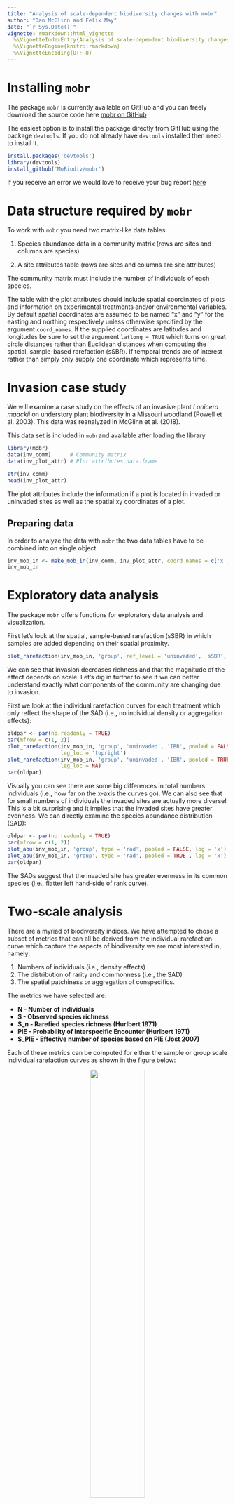 ---
title: "Analysis of scale-dependent biodiversity changes with mobr"
author: "Dan McGlinn and Felix May"
date: "`r Sys.Date()`"
vignette: rmarkdown::html_vignette
  %\VignetteIndexEntry{Analysis of scale-dependent biodiversity changes with mobr}
  %\VignetteEngine{knitr::rmarkdown}
  %\VignetteEncoding{UTF-8}
---
# Installing `mobr`

The package `mobr` is currently available on GitHub and you can freely download 
the source code here [mobr on GitHub](https://github.com/MoBiodiv/mobr)

The easiest option is to install the package directly from GitHub using the package `devtools`. If you do not already have `devtools` installed then need to install it.

```{r install package, eval = F}
install.packages('devtools')
library(devtools)
install_github('MoBiodiv/mobr')
```

If you receive an error we would love to receive your bug report 
[here](https://github.com/MoBiodiv/mobr/issues)

# Data structure required by `mobr`

To work with `mobr` you need two matrix-like data tables:

1. Species abundance data in a community matrix (rows are sites and columns are species)

2. A site attributes table (rows are sites and columns are site attributes)

The community matrix must include the number of individuals of each species.

The table with the plot attributes should include spatial coordinates
of plots and information on experimental treatments and/or environmental variables.
By default spatial coordinates are assumed to be named "x" and "y" for the easting and
northing respectively unless otherwise specified by the argument `coord_names`. 
If the supplied coordinates are latitudes and longitudes be sure to set the 
argument `latlong = TRUE` which turns on great circle distances rather than 
Euclidean distances when computing the spatial, sample-based rarefaction (sSBR). 
If temporal trends are of interest rather than simply only supply one coordinate
which represents time. 

# Invasion case study

We will examine a case study on the effects of an
invasive plant _Lonicera maackii_ on understory plant biodiversity in a Missouri
woodland (Powell et al. 2003). This data was reanalyzed in McGlinn et al. (2018).

This data set is included in `mobr`and available after loading the library

```{r load pkg and data, message=FALSE}
library(mobr)
data(inv_comm)      # Community matrix
data(inv_plot_attr) # Plot attributes data.frame
```

```{r examine data}
str(inv_comm)
head(inv_plot_attr)
```

The plot attributes include the information if a plot is located in invaded or
uninvaded sites as well as the spatial xy coordinates of a plot.

## Preparing data

In order to analyze the data with `mobr` the two data tables have to be combined
into on single object

```{r make mob_in}
inv_mob_in <- make_mob_in(inv_comm, inv_plot_attr, coord_names = c('x', 'y'))
inv_mob_in
```

# Exploratory data analysis

The package `mobr` offers functions for exploratory data analysis and visualization.

First let's look at the spatial, sample-based rarefaction (sSBR) in which samples are
added depending on their spatial proximity. 

```{r, fig.width = 5, fig.height = 5}
plot_rarefaction(inv_mob_in, 'group', ref_level = 'uninvaded', 'sSBR', lwd = 4)
```

We can see that invasion decreases richness and that the magnitude of the effect
depends on scale. Let's dig in further to see if we can better understand
exactly what components of the community are changing due to invasion.

First we look at the individual rarefaction curves for each treatment which
only reflect the shape of the SAD (i.e., no individual density or aggregation effects):

```{r, fig.width = 7, fig.height=4}
oldpar <- par(no.readonly = TRUE)       
par(mfrow = c(1, 2))
plot_rarefaction(inv_mob_in, 'group', 'uninvaded', 'IBR', pooled = FALSE, lwd = 2,
                 leg_loc = 'topright')
plot_rarefaction(inv_mob_in, 'group', 'uninvaded', 'IBR', pooled = TRUE, lwd = 4,
                 leg_loc = NA)
par(oldpar)
```

Visually you can see there are some big differences in total numbers individuals
(i.e., how far on the x-axis the curves go). We can also see that for small 
numbers of individuals the invaded sites are actually more diverse! This is 
a bit surprising and it implies that the invaded sites have greater evenness. 
We can directly examine the species abundance distribution (SAD):

```{r, fig.width = 7, fig.height=4}
oldpar <- par(no.readonly = TRUE)
par(mfrow = c(1, 2))
plot_abu(inv_mob_in, 'group', type = 'rad', pooled = FALSE, log = 'x')
plot_abu(inv_mob_in, 'group', type = 'rad', pooled = TRUE , log = 'x')
par(oldpar)
```

The SADs suggest that the invaded site has greater evenness in its common
species (i.e., flatter left hand-side of rank curve).

# Two-scale analysis

There are a myriad of biodiversity indices. We have attempted to chose a subset
of metrics that can all be derived from the individual rarefaction curve which
capture the aspects of biodiversity we are most interested in, namely:

1. Numbers of individuals (i.e., density effects)
2. The distribution of rarity and commonness (i.e., the SAD)
3. The spatial patchiness or aggregation of conspecifics.

The metrics we have selected are:

* **N - Number of individuals**
* **S - Observed species richness**
* **S_n - Rarefied species richness (Hurlbert 1971)**
* **PIE - Probability of Interspecific Encounter (Hurlbert 1971)**
* **S_PIE - Effective number of species based on PIE (Jost 2007)**

Each of these metrics can be computed for either the sample or group scale individual rarefaction curves as shown in the figure below: 

<center>![](../vignettes/metrics.png){ width=50%}</center>

The ratio of a given biodiversity metric at the group and sample scales
(i.e., $\beta_S = S_{group} / S_{sample}$ can provide simple measures of
species turnover or \(\beta\)-diversity. Depending on which metric the 
\(\beta\)-diversity is derived from will determine what aspects of species
turnover it is most sensitive too (McGlinn et al. 2018, Chase et al. 2018).


```{r run two-scale analysis, eval = FALSE}
inv_stats <- get_mob_stats(inv_mob_in, group_var = "group", ref_level = 'uninvaded',
                           n_perm = 199)
```

```{r, echo = FALSE}
load('../vignettes/inv_stats.Rdata')
```

We can examine the `inv_stats` object 

```{r}
names(inv_stats)
```

There are also functions for plotting the indices at the sample and group levels.
First let's examine species richness:

```{r, fig.width = 7, fig.height = 3.5}
plot(inv_stats, 'S')
```

Invasion appears to decrease local sample diversity but not gamma diversity.
Somewhat surprisingly it appears to increase \(\beta\)diversity. 

One of the major effects we observed in the individual rarefaction curve was 
that the invaded sites appeared to have fewer individuals, let's examine the 
test of that:

```{r, fig.width = 7, fig.height = 3.5}
plot(inv_stats, 'N')
```

Clearly our intuition was correct there is a very strong negative effect of 
invasion on N. So it appears that the changes we observed in S may be due to 
the negative effect of invasion on N. Let's examine `S_n` to test this:

```{r, fig.width = 7, fig.height = 3.5}
plot(inv_stats, 'S_n')
```

```{r, fig.width = 7, fig.height = 3.5}
plot(inv_stats, 'S_PIE')
```

We can also plot `f_0` but for this dataset this metric
does not show strong patterns so we'll stop here for now. If you 
want to plot all the biodiversity metrics at once you can simply use:

```{r, eval=FALSE}
plot(inv_stats)
```

# Multi-scale analysis

The continuous scale analysis using `mobr` aims at disentangling the 
consequences of three biodiversity components on observed changes in species
richness

1. **Species abundance distribution (SAD)**
2. **Number of individuals (N)**
3. **Aggregation (clumping) of conspecific individuals**

To accomplish this we use three different rarefaction curves which each 
capture different aspects of community structure:

<center>![](../vignettes/rarefaction_curves.png){ width=50%}</center>

If we examine the difference between each of these curves in our two treatments
we can learn how the treatment influences richness via its effects on 
different components of community structure.

<center>![](../vignettes/deltaS_concept.png){ width=75%}</center>

We can carry out this analysis in `mobr` using the function `get_delta_stats`.
For the sake of speed we'll run the analysis with just 20 permutations but 
at least 200 are recommended for actual applications. 

```{r multi-scale analysis, eval=FALSE}
inv_deltaS = get_delta_stats(inv_mob_in, 'group', ref_level='uninvaded',
                             type='discrete', log_scale=TRUE, n_perm = 199)
```

```{r, echo=FALSE}
load('../vignettes/inv_deltaS.Rdata')
```

The best way to examine the contents of this object is to plot it. 
First let's examine the three rarefaction curves:

```{r, fig.width=7, fig.height=3.5}
plot(inv_deltaS, stat = 'b1', scale_by = 'indiv', display='S ~ effort')
```

Now let's consider the effect sizes as a function of scale

```{r, fig.width=7, fig.height=3.5}
plot(inv_deltaS, stat = 'b1', scale_by = 'indiv', display='stat ~ effort')
```


The grey polygons above represent the 95% quantile for the null models of
no treatment effect. 

# Herbaceous woodland plants response to fire

Meyers et al. (2015) collected data on woody plants in the Missouri Ozarks. They
collected 26 sites that had been recently burned and 26 sites that they considered unburned. We will reanalyze their data using the MoB framework. 

```{r load fire data}
# plant community in response to a prescribed fire treatment in a
# central US woodland
data(fire_comm)
data(fire_plot_attr)
fire_mob_in = make_mob_in(fire_comm, fire_plot_attr,
                          coord_names = c('x', 'y'))
```

Now that the data is loaded and we have created a `mob_in` object we can begin
visualizing the patterns in the dataset. It is always important to graph any 
dataset before attempting to analyze its patterns. We will start our exploration
with the sSBR.

```{r}
plot_rarefaction(fire_mob_in, 'group', ref_level = 'unburned', 'IBR')
plot_rarefaction(fire_mob_in, 'group', ref_level = 'unburned', 'sSBR')
```

The sSBR indicates that the unburned site has higher species richness across
all scales and it appears that the two sites differ in the rate of diversity 
accumulation at certain scales. Let's examine the species-abundance distributions
to see if they may have shifted and may be partially responsible for this 
observed shift in S.

```{r}
oldpar <- par(no.readonly = TRUE) 
par(mfrow = c(1, 2))
plot_abu(fire_mob_in, 'group', ref_level = 'unburned', 'rad', leg_loc = 'topright',)
plot_abu(fire_mob_in, 'group', ref_level = 'unburned', 'sad', leg_loc = NA)
par(oldpar)
```

Above we plot the SAD in two different ways. The plot on the left is the standard rank curve and the plot on the right is the cumulative curve which McGill (2011) advocates for using. The cumulative curve makes it particularly
clear that the shape (i.e., evenness) between the treatments is really similar, 
but in the rank curve it does appear that the burned site does some sites that 
are highly dominated by a single species. 

Let's use the two-scale analysis to continue this exploration of the data and to 
test some hypotheses regarding which components are driving this decrease in S
in the burned sites. 

```{r, eval = FALSE}
fire_stats = get_mob_stats(fire_mob_in, 'group', ref_level = 'unburned')
```
```{r, echo = FALSE}
load('../vignettes/fire_stats.Rdata')
```

```{r, fig.width = 7, fig.height = 3.5}
plot(fire_stats)
```

It is clear that the fire decreased abundance of woody plants - that is likely
not a surprise. The question remains if this drove the decreases in *S* we
observed in the sSBR and which are obvious in the second set of panels on *S*.
It is worth noting that that the decrease in *S* is only significant at the
\(\alpha\)-scale, and that fire actually increases \(\beta\)-diversity. When we
examine the pattern of *S<sub>n</sub>* we see that the effect size is half of
what it was for *S* at the \(\alpha\)-scale. indicating that the decrease in *N*
is helping to decrease *S*. Also the significant increase in \(\beta_S\) is not
as strong in \(\beta_{Sn}\) which indicates: 1) that the burned sites have
higher turnover in part because they have fewer individuals, and 2) that there
is a detectable increase in intra-specific aggregation in the burned sites
because \(\beta_{Sn}\) is still higher in the burned site. *S*<sub>PIE</sub>
indicates that their is a shift towards higher evenness in the unburned sites
that is stronger at the \(\gamma\)-scale. So from the two-scale analysis we can
conclude that fire: 1) decreases *N* which decreases *S*, 2) increases
aggregation, and 3) decreases evenness.

Let's now look at the multi-scale analysis to examine the scale-dependence and
relative strength of these effects. Note here we set the argument `log_scale`
to `TRUE` because there is a large number of individuals and it is not
necessary to compute the differences between the curves at all possible scales.

```{r, eval = FALSE}
fire_deltaS = get_delta_stats(fire_mob_in, 'group', ref_level = 'unburned',
                              type = 'discrete', log_scale = TRUE, n_perm = 199,
                              overall_p = TRUE)
```
```{r, echo = FALSE}
load('../vignettes/fire_deltaS.Rdata')
```

This time we'll examine the full suite of graphics for the multimetric analysis. 

```{r, fig.width = 7, fig.height = 6, }
plot(fire_deltaS, stat = 'b1', scale_by = 'indiv')
```

These confirm our expectations based on the two-scale analysis. The IBR indicates
the increase in evenness in the unburned site particularly at coarse scales, the
nsSBR illustrates that the N-effect is fairly strong, and the sSBR shows that their
are some effects of aggregation. The delta effect curves can show this more clearly. 
These plots illustrate that: 
1. None of these individual effects are of a really large magnitude
((\(\Delta\)*S* is never more or less than 2 species). 
2. The *N*-effect is the largest driver of decreases in *S*. 
3. The increased aggregation in the burned sites is only really relevant at fine
spatial scales.
4. Although evenness is lower in the burned sites it is only outside of the
acceptance intervals at the finest spatial scales.

# Enrichment effect on aquatic experimental cattle tank communities

Here we reanalyze data from Chase (2010) in which freshwater aquatic communities of macroinvertebrates and juvenile amphibians in artificial pools (i.e., cattle tanks) were enriched with phosphorus or not. 

```{r}
data(tank_comm)
data(tank_plot_attr)
tank_mob_in = make_mob_in(tank_comm, tank_plot_attr,
                          coord_names = c('x', 'y'))
```

The data is loaded let's examine the sSBR. 

```{r, fig.width = 5, fig.height = 5}
plot_rarefaction(tank_mob_in, 'group', ref_level = 'low', 'sSBR')
```

Clearly enrichment had a big effect on species richness as it is larger in the "high" productivity (i.e., enriched) community compared to the "low" community
at all scales. It is rare to see such a strong asymptote on a rarefaction curve but it does appear that no new species were being encountered in the low community.

```{r, fig.width = 7, fig.height=4}
oldpar <- par(no.readonly = TRUE) 
par(mfrow = c(1, 2))
plot_abu(tank_mob_in, 'group', ref_level = 'low', 'rad')
plot_abu(tank_mob_in, 'group', ref_level = 'low', 'sad', leg_loc = NA)
par(oldpar)
```

The SAD plots indicate only a modest shift in the evenness component of the SAD
although clearly from the sSBR we know that the size of the species pool is larger
in the high community. 

```{r, eval = FALSE}
tank_stats = get_mob_stats(tank_mob_in, 'group', ref_level = 'low')
```
```{r, echo = FALSE}
load('../vignettes/tank_stats.Rdata')
```

```{r, fig.width = 7, fig.height = 3.5}
plot(tank_stats)
```

The two-scale analysis indicates that enrichment does not affect *N* but that it
does increase *S* but only at the coarse scale. The higher productivity sites
had higher \(\beta_S\) indicating that species turnover was higher due to
enrichment. The analysis of *S*<sub>*n*</sub> indicated that this increase in
turnover was due in part to an increase in spatial aggregation in the enriched
tanks. *S*<sub>PIE</sub> indicated that the pattern of evenness particularly in
common species was not changed by enrichment (as we observed in the plots of the
SADs).

```{r, eval = FALSE}
tank_deltaS = get_delta_stats(tank_mob_in, 'group', ref_level = 'low',
                              inds = 10, log_scale = TRUE, type = 'discrete',
                              n_perm=199) 
```
```{r, echo = FALSE}
load('../vignettes/tank_deltaS.Rdata')
```
```{r, fig.width = 7, fig.height = 6}
plot(tank_deltaS, stat = 'b1')
```

The delta S plot indicates that enrichment increased intra-specific aggregation
which resulted in decreased S, did not influence S via N, and did increase the
size of the species pool which our framework identifies as an SAD effect. We know
from our other analyses that this was not due to large changes in evenness. 

This example is particularly interesting because: 1) there is absolutely no 
density effect, 2) the aggregation effects and SAD effects cancel each other 
out so strongly that a standard analysis of plot *S* indicates no change due to 
enrichment when obviously there are large changes to the community influencing 
richness. 

# References

Chase, J. M. (2010). Stochastic community assembly causes higher biodiversity in more productive environments. Science, 328: 1388-1391.

Chiu, C.-H., Wang, Y.-T., Walther, B.A. & Chao, A. (2014). An improved nonparametric lower bound of species richness via a modified good-turing frequency formula. Biometrics, 70, 671-682.

Gotelli, N.J. & Colwell, R.K. (2001). Quantifying biodiversity: procedures and pitfalls in the measurement and comparison of species richness. Ecology letters, 4, 379–391

Hurlbert, S.H. (1971). The Nonconcept of Species Diversity: A Critique and Alternative Parameters. Ecology, 52, 577–586

Jost, L. (2007). Partitioning Diversity into Independent Alpha and Beta Components. Ecology, 88, 2427-2439.

Myers, J. A., Chase, J. M., Crandall, R. M., & Jiménez, I. (2015). Disturbance alters beta‐diversity but not the relative importance of community assembly mechanisms. Journal of Ecology, 103(5), 1291-1299.

McGlinn, D.J. X. Xiao, F. May, S. Blowes, J. Chase, N. Gotelli, T. Knight, B. McGill, and O. Purschke. 2019. MoB (Measurement of Biodiversity): a method to separate the scale-dependent effects of species abundance distribution, density, and aggregation on diversity change. Methods in Ecology and Evolution. 10:258–269. https://doi.org/10.1111/2041-210X.13102

Powell, K.I., Chase, J.M. & Knight, T.M. (2013). Invasive Plants Have Scale-Dependent Effects on Diversity by Altering Species-Area Relationships. Science, 339, 316–318.
